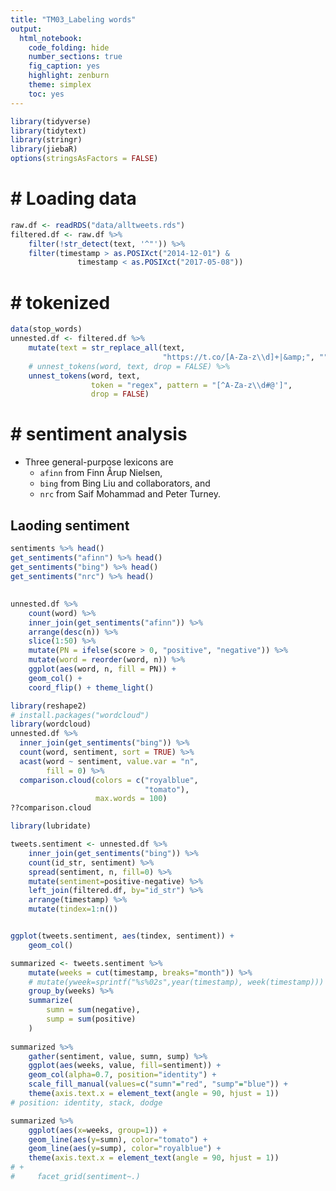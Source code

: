 ```yaml
---
title: "TM03_Labeling words"
output: 
  html_notebook: 
    code_folding: hide
    number_sections: true
    fig_caption: yes
    highlight: zenburn
    theme: simplex
    toc: yes
---
```


```r
library(tidyverse)
library(tidytext)
library(stringr)
library(jiebaR)
options(stringsAsFactors = FALSE)
```

# # Loading data
```r
raw.df <- readRDS("data/alltweets.rds")
filtered.df <- raw.df %>%
    filter(!str_detect(text, '^"')) %>%
    filter(timestamp > as.POSIXct("2014-12-01") & 
               timestamp < as.POSIXct("2017-05-08"))
```

# # tokenized
```r
data(stop_words)
unnested.df <- filtered.df %>%
    mutate(text = str_replace_all(text, 
                                  "https://t.co/[A-Za-z\\d]+|&amp;", "")) %>%
    # unnest_tokens(word, text, drop = FALSE) %>%
    unnest_tokens(word, text, 
                  token = "regex", pattern = "[^A-Za-z\\d#@']", 
                  drop = FALSE) 
```

# # sentiment analysis
* Three general-purpose lexicons are
    * `afinn` from Finn Årup Nielsen,
    * `bing` from Bing Liu and collaborators, and
    * `nrc` from Saif Mohammad and Peter Turney.

## Laoding sentiment 

```r
sentiments %>% head()
get_sentiments("afinn") %>% head()
get_sentiments("bing") %>% head()
get_sentiments("nrc") %>% head()
```

## 

```r
unnested.df %>%
    count(word) %>%
    inner_join(get_sentiments("afinn")) %>%
    arrange(desc(n)) %>%
    slice(1:50) %>%
    mutate(PN = ifelse(score > 0, "positive", "negative")) %>%
    mutate(word = reorder(word, n)) %>%
    ggplot(aes(word, n, fill = PN)) + 
    geom_col() + 
    coord_flip() + theme_light()
```

```r
library(reshape2)
# install.packages("wordcloud")
library(wordcloud)
unnested.df %>%
  inner_join(get_sentiments("bing")) %>%
  count(word, sentiment, sort = TRUE) %>%
  acast(word ~ sentiment, value.var = "n",
        fill = 0) %>%
  comparison.cloud(colors = c("royalblue", 
                              "tomato"),
                   max.words = 100)
??comparison.cloud
```



```r
library(lubridate)

tweets.sentiment <- unnested.df %>%
    inner_join(get_sentiments("bing")) %>%
    count(id_str, sentiment) %>%
    spread(sentiment, n, fill=0) %>%
    mutate(sentiment=positive-negative) %>%
    left_join(filtered.df, by="id_str") %>%
    arrange(timestamp) %>%
    mutate(tindex=1:n())


ggplot(tweets.sentiment, aes(tindex, sentiment)) + 
    geom_col()
```
```r
summarized <- tweets.sentiment %>%
    mutate(weeks = cut(timestamp, breaks="month")) %>%
    # mutate(yweek=sprintf("%s%02s",year(timestamp), week(timestamp))) %>%
    group_by(weeks) %>%
    summarize(
        sumn = sum(negative),
        sump = sum(positive)
    )
    
summarized %>%
    gather(sentiment, value, sumn, sump) %>%
    ggplot(aes(weeks, value, fill=sentiment)) + 
    geom_col(alpha=0.7, position="identity") + 
    scale_fill_manual(values=c("sumn"="red", "sump"="blue")) + 
    theme(axis.text.x = element_text(angle = 90, hjust = 1))
# position: identity, stack, dodge

summarized %>%
    ggplot(aes(x=weeks, group=1)) +
    geom_line(aes(y=sumn), color="tomato") + 
    geom_line(aes(y=sump), color="royalblue") + 
    theme(axis.text.x = element_text(angle = 90, hjust = 1))
# + 
#     facet_grid(sentiment~.)
    
    
```



